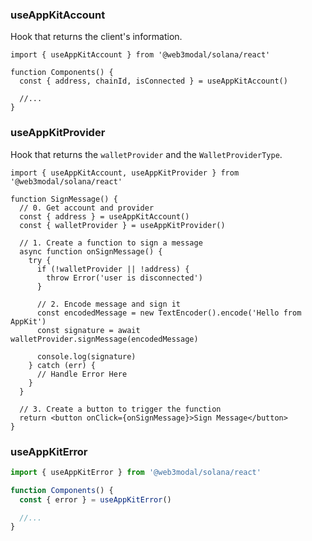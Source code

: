 
### useAppKitAccount

Hook that returns the client's information.

```tsx
import { useAppKitAccount } from '@web3modal/solana/react'

function Components() {
  const { address, chainId, isConnected } = useAppKitAccount()

  //...
}
```

### useAppKitProvider

Hook that returns the `walletProvider` and the `WalletProviderType`.

```tsx
import { useAppKitAccount, useAppKitProvider } from '@web3modal/solana/react'

function SignMessage() {
  // 0. Get account and provider
  const { address } = useAppKitAccount()
  const { walletProvider } = useAppKitProvider()

  // 1. Create a function to sign a message
  async function onSignMessage() {
    try {
      if (!walletProvider || !address) {
        throw Error('user is disconnected')
      }

      // 2. Encode message and sign it
      const encodedMessage = new TextEncoder().encode('Hello from AppKit')
      const signature = await walletProvider.signMessage(encodedMessage)

      console.log(signature)
    } catch (err) {
      // Handle Error Here
    }
  }

  // 3. Create a button to trigger the function
  return <button onClick={onSignMessage}>Sign Message</button>
}
```

### useAppKitError

```ts
import { useAppKitError } from '@web3modal/solana/react'

function Components() {
  const { error } = useAppKitError()

  //...
}
```
